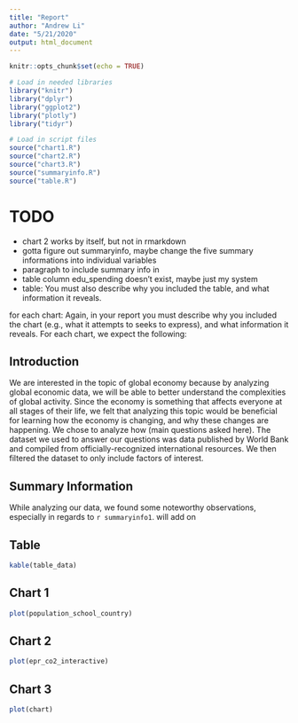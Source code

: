 ```yaml
---
title: "Report"
author: "Andrew Li"
date: "5/21/2020"
output: html_document
---
```


```r
knitr::opts_chunk$set(echo = TRUE)

# Load in needed libraries
library("knitr")
library("dplyr")
library("ggplot2")
library("plotly")
library("tidyr")

# Load in script files
source("chart1.R")
source("chart2.R")
source("chart3.R")
source("summaryinfo.R")
source("table.R")
```

# TODO
- chart 2 works by itself, but not in rmarkdown
- gotta figure out summaryinfo, maybe change the five summary informations into individual variables
- paragraph to include summary info in
- table column edu_spending doesn't exist, maybe just my system
- table: You must also describe why you included the table, and what information it reveals.



for each chart:
Again, in your report you must describe why you included the chart (e.g., what it attempts to seeks to express), and what information it reveals. For each chart, we expect the following:


## Introduction
We are interested in the topic of global economy because by analyzing global economic data, we will be able to better understand the complexities of global activity. Since the economy is something that affects everyone at all stages of their life, we felt that analyzing this topic would be beneficial for learning how the economy is changing, and why these changes are happening. We chose to analyze how (main questions asked here). The dataset we used to answer our questions was data published by World Bank and compiled from officially-recognized international resources. We then filtered the dataset to only include factors of interest.


## Summary Information
While analyzing our data, we found some noteworthy observations, especially in regards to `r summaryinfo1`. will add on 

## Table
```r
kable(table_data)
```


## Chart 1
```r
plot(population_school_country)
```

## Chart 2
```r
plot(epr_co2_interactive)
```
## Chart 3
```r
plot(chart)
```


